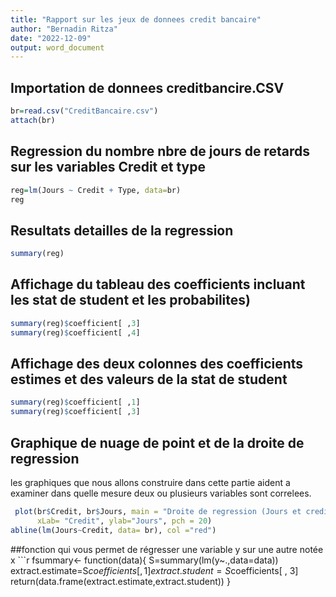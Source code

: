 ```yaml
---
title: "Rapport sur les jeux de donnees credit bancaire"
author: "Bernadin Ritza"
date: "2022-12-09"
output: word_document
---
```



## Importation de donnees creditbancire.CSV

```r
br=read.csv("CreditBancaire.csv")
attach(br)
```

## Regression du nombre nbre de jours de retards sur les variables Credit et type

```r
reg=lm(Jours ~ Credit + Type, data=br)
reg
```

## Resultats detailles de la regression
```r
summary(reg)
```

## Affichage du tableau des coefficients incluant les stat de student et les probabilites)
```r
summary(reg)$coefficient[ ,3]
summary(reg)$coefficient[ ,4]
```
## Affichage des deux colonnes des coefficients estimes et des valeurs de la stat de student
```r
summary(reg)$coefficient[ ,1]
summary(reg)$coefficient[ ,3]
```
## Graphique de nuage de point et de la droite de regression
les graphiques que nous allons construire dans cette partie aident a examiner dans quelle mesure deux ou plusieurs variables sont correlees.
```r
 plot(br$Credit, br$Jours, main = "Droite de regression (Jours et credit)", 
      xLab= "Credit", ylab="Jours", pch = 20)
abline(lm(Jours~Credit, data= br), col ="red")
```

##fonction qui vous permet de régresser une variable y sur une autre notée x
```r
fsummary<- function(data){
  S=summary(lm(y~.,data=data))
  extract.estimate=S$coefficients[ , 1]
  extract.student=S$coefficients[ , 3]
  return(data.frame(extract.estimate,extract.student))
}